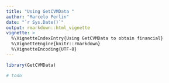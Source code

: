```yaml
---
title: "Using GetCVMData "
author: "Marcelo Perlin"
date: "`r Sys.Date()`"
output: rmarkdown::html_vignette
vignette: >
  %\VignetteIndexEntry{Using GetCVMData to obtain financial}
  %\VignetteEngine{knitr::rmarkdown}
  %\VignetteEncoding{UTF-8}
---
```


```r
library(GetCVMData)

# todo
```

